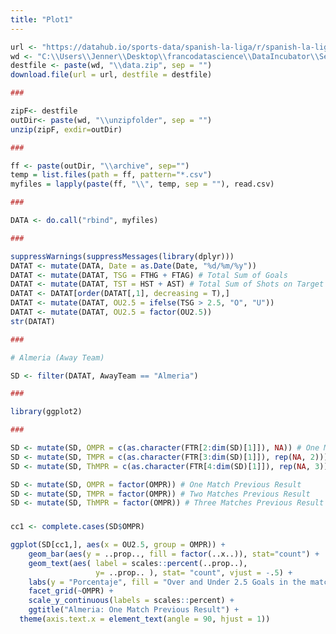 ```yaml
---
title: "Plot1"
---
```


```r
url <- "https://datahub.io/sports-data/spanish-la-liga/r/spanish-la-liga_zip.zip"
wd <- "C:\\Users\\Jenner\\Desktop\\francodatascience\\DataIncubator\\Section 3\\DATA"
destfile <- paste(wd, "\\data.zip", sep = "")
download.file(url = url, destfile = destfile)

###

zipF<- destfile
outDir<- paste(wd, "\\unzipfolder", sep = "")
unzip(zipF, exdir=outDir)

###

ff <- paste(outDir, "\\archive", sep="")
temp = list.files(path = ff, pattern="*.csv")
myfiles = lapply(paste(ff, "\\", temp, sep = ""), read.csv)

###

DATA <- do.call("rbind", myfiles)

###

suppressWarnings(suppressMessages(library(dplyr)))
DATAT <- mutate(DATA, Date = as.Date(Date, "%d/%m/%y"))
DATAT <- mutate(DATAT, TSG = FTHG + FTAG) # Total Sum of Goals
DATAT <- mutate(DATAT, TST = HST + AST) # Total Sum of Shots on Target ##############
DATAT <- DATAT[order(DATAT[,1], decreasing = T),]
DATAT <- mutate(DATAT, OU2.5 = ifelse(TSG > 2.5, "O", "U"))
DATAT <- mutate(DATAT, OU2.5 = factor(OU2.5))
str(DATAT)

###

# Almeria (Away Team)

SD <- filter(DATAT, AwayTeam == "Almeria")

###

library(ggplot2)

###

SD <- mutate(SD, OMPR = c(as.character(FTR[2:dim(SD)[1]]), NA)) # One Match Previous Result
SD <- mutate(SD, TMPR = c(as.character(FTR[3:dim(SD)[1]]), rep(NA, 2))) # Two Matches Previous Result
SD <- mutate(SD, ThMPR = c(as.character(FTR[4:dim(SD)[1]]), rep(NA, 3))) # Three Matches Previous Result

SD <- mutate(SD, OMPR = factor(OMPR)) # One Match Previous Result
SD <- mutate(SD, TMPR = factor(OMPR)) # Two Matches Previous Result
SD <- mutate(SD, ThMPR = factor(OMPR)) # Three Matches Previous Result
``` 

###

```r
cc1 <- complete.cases(SD$OMPR)

ggplot(SD[cc1,], aes(x = OU2.5, group = OMPR)) + 
    geom_bar(aes(y = ..prop.., fill = factor(..x..)), stat="count") +
    geom_text(aes( label = scales::percent(..prop..),
                   y= ..prop.. ), stat= "count", vjust = -.5) +
    labs(y = "Porcentaje", fill = "Over and Under 2.5 Goals in the match") +
    facet_grid(~OMPR) +
    scale_y_continuous(labels = scales::percent) +
    ggtitle("Almeria: One Match Previous Result") + 
  theme(axis.text.x = element_text(angle = 90, hjust = 1))
```
